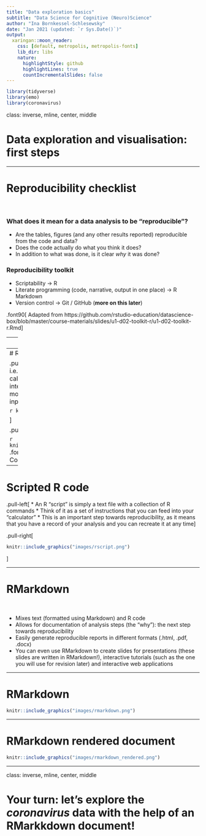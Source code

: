 ```yaml
---
title: "Data exploration basics"
subtitle: "Data Science for Cognitive (Neuro)Science"
author: "Ina Bornkessel-Schlesewsky"
date: "Jan 2021 (updated: `r Sys.Date()`)"
output:
  xaringan::moon_reader:
    css: [default, metropolis, metropolis-fonts]
    lib_dir: libs
    nature:
      highlightStyle: github
      highlightLines: true
      countIncrementalSlides: false
---
```


```r
library(tidyverse)
library(emo)
library(coronavirus)
```

class: inverse, mline, center, middle

# Data exploration and visualisation: first steps

---

# Reproducibility checklist

<br>

### What does it mean for a data analysis to be "reproducible"?

* Are the tables, figures (and any other results reported) reproducible from the code and data?
* Does the code actually do what you think it does?
* In addition to what was done, is it clear *why* it was done?

### Reproducibility toolkit

- Scriptability $\rightarrow$ R
- Literate programming (code, narrative, output in one place) $\rightarrow$ R Markdown
- Version control $\rightarrow$ Git / GitHub (**more on this later**)

.font90[
Adapted from https://github.com/rstudio-education/datascience-box/blob/master/course-materials/slides/u1-d02-toolkit-r/u1-d02-toolkit-r.Rmd
]

---
# A bit more on R and RStudio

```r
knitr::include_graphics("images/rstudio.png")
```

---
# R console

.pull-left[
* this is where the "magic happens", i.e. where the calculations take place
* think of a calculator on steroids `r emo::ji("joy")`
* we can interact with the console directly (see example)
* mostly, however, we will be working with scripted input

```r
knitr::include_graphics("images/console.png")
```

]

.pull-right[

```r
knitr::include_graphics("images/calculator.jpg")
```
.font60[
Cjp24 [CC BY-SA 4.0](https://creativecommons.org/licenses/by-sa/4.0), via Wikimedia Commons
]
]

---

# Scripted R code

.pull-left[
* An R "script" is simply a text file with a collection of R commands
* Think of it as a set of instructions that you can feed into your "calculator"
* This is an important step towards reproducibility, as it means that you have a record of your analysis and you can recreate it at any time
]

.pull-right[

```r
knitr::include_graphics("images/rscript.png")
```

]

---

# RMarkdown

<br>

* Mixes text (formatted using Markdown) and R code
* Allows for documentation of analysis steps (the "why"): the next step towards reproducibility
* Easily generate reproducible reports in different formats (.html, .pdf, .docx)
* You can even use RMarkdown to create slides for presentations (these slides are written in RMarkdown!), interactive tutorials (such as the one you will use for revision later) and interactive web applications

---

# RMarkdown

```r
knitr::include_graphics("images/rmarkdown.png")
```

---

# RMarkdown rendered document

```r
knitr::include_graphics("images/rmarkdown_rendered.png")
```

---

class: inverse, mline, center, middle

# Your turn: let's explore the *coronavirus* data with the help of an RMarkkdown document!
